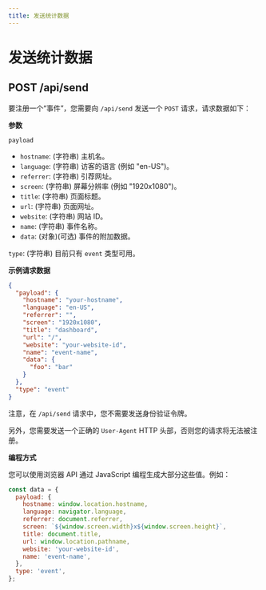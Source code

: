 ```yaml
---
title: 发送统计数据
---
```


# 发送统计数据

## POST /api/send

要注册一个“事件”，您需要向 `/api/send` 发送一个 `POST` 请求，请求数据如下：

**参数**

`payload`

- `hostname`: (字符串) 主机名。
- `language`: (字符串) 访客的语言 (例如 "en-US")。
- `referrer`: (字符串) 引荐网址。
- `screen`: (字符串) 屏幕分辨率 (例如 "1920x1080")。
- `title`: (字符串) 页面标题。
- `url`: (字符串) 页面网址。
- `website`: (字符串) 网站 ID。
- `name`: (字符串) 事件名称。
- `data`: (对象)(可选) 事件的附加数据。

`type`: (字符串) 目前只有 `event` 类型可用。

**示例请求数据**

```json
{
  "payload": {
    "hostname": "your-hostname",
    "language": "en-US",
    "referrer": "",
    "screen": "1920x1080",
    "title": "dashboard",
    "url": "/",
    "website": "your-website-id",
    "name": "event-name",
    "data": {
      "foo": "bar"
    }
  },
  "type": "event"
}
```

注意，在 `/api/send` 请求中，您不需要发送身份验证令牌。

另外，您需要发送一个正确的 `User-Agent` HTTP 头部，否则您的请求将无法被注册。

**编程方式**

您可以使用浏览器 API 通过 JavaScript 编程生成大部分这些值。例如：

```js
const data = {
  payload: {
    hostname: window.location.hostname,
    language: navigator.language,
    referrer: document.referrer,
    screen: `${window.screen.width}x${window.screen.height}`,
    title: document.title,
    url: window.location.pathname,
    website: 'your-website-id',
    name: 'event-name',
  },
  type: 'event',
};
```
